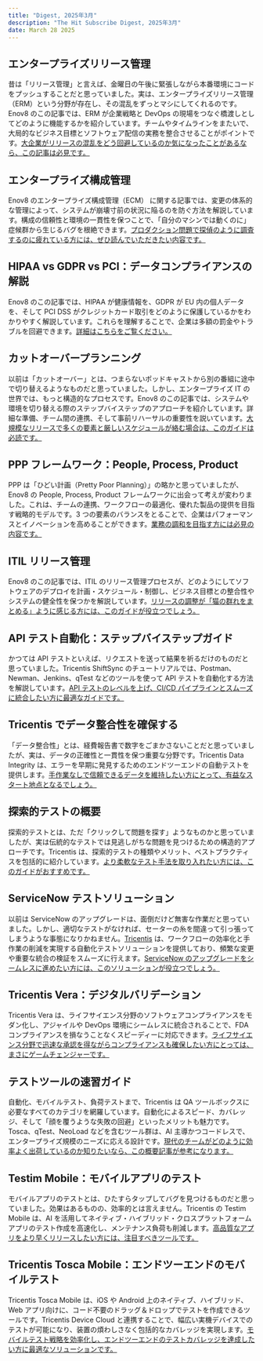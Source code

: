 ```yaml
---
title: "Digest, 2025年3月"
description: "The Hit Subscribe Digest, 2025年3月"
date: March 28 2025
---
```


## エンタープライズリリース管理 

昔は「リリース管理」と言えば、金曜日の午後に緊張しながら本番環境にコードをプッシュすることだと思っていました。実は、エンタープライズリリース管理（ERM）という分野が存在し、その混乱をずっとマシにしてくれるのです。Enov8 のこの記事では、ERM が企業戦略と DevOps の現場をつなぐ橋渡しとしてどのように機能するかを紹介しています。チームやタイムラインをまたいで、大局的なビジネス目標とソフトウェア配信の実務を整合させることがポイントです。[大企業がリリースの混乱をどう回避しているのか気になったことがあるなら、この記事は必見です。](https://www.enov8.com/blog/enterprise-release-management-bridge-corporate-strategy-devops/)

## エンタープライズ構成管理

Enov8 のエンタープライズ構成管理（ECM） に関する記事では、変更の体系的な管理によって、システムが崩壊寸前の状況に陥るのを防ぐ方法を解説しています。構成の信頼性と環境の一貫性を保つことで、「自分のマシンでは動くのに」症候群から生じるバグを根絶できます。[プロダクション問題で探偵のように調査するのに疲れている方には、ぜひ読んでいただきたい内容です。](https://www.enov8.com/blog/five-reasons-you-need-enterprise-configuration-management/)

## HIPAA vs GDPR vs PCI：データコンプライアンスの解説

Enov8 のこの記事では、HIPAA が健康情報を、GDPR が EU 内の個人データを、そして PCI DSS がクレジットカード取引をどのように保護しているかをわかりやすく解説しています。これらを理解することで、企業は多額の罰金やトラブルを回避できます。[詳細はこちらをご覧ください。](https://www.enov8.com/blog/hipaa-vs-gdpr-vs-pci/)

## カットオーバープランニング

以前は「カットオーバー」とは、つまらないポッドキャストから別の番組に途中で切り替えるようなものだと思っていました。しかし、エンタープライズ IT の世界では、もっと構造的なプロセスです。Enov8 のこの記事では、システムや環境を切り替える際のステップバイステップのアプローチを紹介しています。詳細な準備、チーム間の連携、そして事前リハーサルの重要性を説いています。[大規模なリリースで多くの要素と厳しいスケジュールが絡む場合は、このガイドは必読です。](https://www.enov8.com/blog/mastering-the-art-of-cutover-planning-a-step-by-step-guide/)

## PPP フレームワーク：People, Process, Product

PPP は「ひどい計画（Pretty Poor Planning）」の略かと思っていましたが、Enov8 の People, Process, Product フレームワークに出会って考えが変わりました。これは、チームの連携、ワークフローの最適化、優れた製品の提供を目指す戦略的モデルです。3 つの要素のバランスをとることで、企業はパフォーマンスとイノベーションを高めることができます。[業務の調和を目指す方には必見の内容です。](https://www.enov8.com/blog/the-ppp-people-process-product-framework/)

## ITIL リリース管理

Enov8 のこの記事では、ITIL のリリース管理プロセスが、どのようにしてソフトウェアのデプロイを計画・スケジュール・制御し、ビジネス目標との整合性やシステムの健全性を保つかを解説しています。[リリースの調整が「猫の群れをまとめる」ように感じる方には、このガイドが役立つでしょう。](https://www.enov8.com/blog/what-is-release-management-in-itil-guide-and-best-practices/)

## API テスト自動化：ステップバイステップガイド

かつては API テストといえば、リクエストを送って結果を祈るだけのものだと思っていました。Tricentis ShiftSync のチュートリアルでは、Postman、Newman、Jenkins、qTest などのツールを使って API テストを自動化する方法を解説しています。[API テストのレベルを上げ、CI/CD パイプラインとスムーズに統合したい方に最適なガイドです。](https://shiftsync.tricentis.com/qtest-74/api-test-automation-tutorial-a-step-by-step-guide-272)

## Tricentis でデータ整合性を確保する

「データ整合性」とは、経費報告書で数字をごまかさないことだと思っていましたが、実は、データの正確性と一貫性を保つ重要な分野です。Tricentis Data Integrity は、エラーを早期に発見するためのエンドツーエンドの自動テストを提供します。[手作業なしで信頼できるデータを維持したい方にとって、有益なスタート地点となるでしょう。](https://www.tricentis.com/learn/data-integrity)

## 探索的テストの概要

探索的テストとは、ただ「クリックして問題を探す」ようなものかと思っていましたが、実は伝統的なテストでは見逃しがちな問題を見つけるための構造的アプローチです。Tricentis は、探索的テストの種類やメリット、ベストプラクティスを包括的に紹介しています。[より柔軟なテスト手法を取り入れたい方には、このガイドがおすすめです。](https://www.tricentis.com/learn/exploratory-testing)

## ServiceNow テストソリューション

以前は ServiceNow のアップグレードは、面倒だけど無害な作業だと思っていました。しかし、適切なテストがなければ、セーターの糸を間違って引っ張ってしまうような事態になりかねません。[Tricentis](https://www.tricentis.com/ja) は、ワークフローの効率化と手作業の削減を実現する自動化テストソリューションを提供しており、頻繁な変更や重要な統合の検証をスムーズに行えます。[ServiceNow のアップグレードをシームレスに進めたい方には、このソリューションが役立つでしょう。](https://www.tricentis.com/solutions/servicenow-testing)

## Tricentis Vera：デジタルバリデーション

Tricentis Vera は、ライフサイエンス分野のソフトウェアコンプライアンスをモダン化し、アジャイルや DevOps 環境にシームレスに統合されることで、FDA コンプライアンスを損なうことなくスピーディーに対応できます。[ライフサイエンス分野で迅速な承認を得ながらコンプライアンスも確保したい方にとっては、まさにゲームチェンジャーです。](https://www.tricentis.com/products/digital-validation-vera)

## テストツールの速習ガイド

自動化、モバイルテスト、負荷テストまで、Tricentis は QA ツールボックスに必要なすべてのカテゴリを網羅しています。自動化によるスピード、カバレッジ、そして「顔を覆うような失敗の回避」といったメリットも魅力です。Tosca、qTest、NeoLoad などを含むツール群は、AI 主導かつコードレスで、エンタープライズ規模のニーズに応える設計です。[現代のチームがどのように効率よく出荷しているのか知りたいなら、この概要記事が参考になります。](https://www.tricentis.com/learn/testing-tools)

## Testim Mobile：モバイルアプリのテスト

モバイルアプリのテストとは、ひたすらタップしてバグを見つけるものだと思っていました。効果はあるものの、効率的とは言えません。Tricentis の Testim Mobile は、AI を活用してネイティブ・ハイブリッド・クロスプラットフォームアプリのテスト作成を高速化し、メンテナンス負荷も削減します。[高品質なアプリをより早くリリースしたい方には、注目すべきツールです。](https://www.tricentis.com/products/testim-mobile)

## Tricentis Tosca Mobile：エンドツーエンドのモバイルテスト

Tricentis Tosca Mobile は、iOS や Android 上のネイティブ、ハイブリッド、Web アプリ向けに、コード不要のドラッグ＆ドロップでテストを作成できるツールです。Tricentis Device Cloud と連携することで、幅広い実機デバイスでのテストが可能になり、装置の煩わしさなく包括的なカバレッジを実現します。[モバイルテスト戦略を効率化し、エンドツーエンドのテストカバレッジを達成したい方に最適なソリューションです。](https://www.tricentis.com/ja/products/tosca/mobile-testing)
